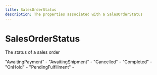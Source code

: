 ```yaml
---
title: SalesOrderStatus
description: The properties associated with a SalesOrderStatus
---
```


SalesOrderStatus
===============================================
The status of a sales order

<Reference>  <Field name="AwaitingPayment">
    <Description>
      "AwaitingPayment" - 
    </Description>
  </Field>
  <Field name="AwaitingShipment">
    <Description>
      "AwaitingShipment" - 
    </Description>
  </Field>
  <Field name="Cancelled">
    <Description>
      "Cancelled" - 
    </Description>
  </Field>
  <Field name="Completed">
    <Description>
      "Completed" - 
    </Description>
  </Field>
  <Field name="OnHold">
    <Description>
      "OnHold" - 
    </Description>
  </Field>
  <Field name="PendingFulfillment">
    <Description>
      "PendingFulfillment" - 
    </Description>
  </Field>
</Reference>